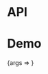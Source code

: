 

<Meta title="Packages/Avatars/StatusIndicator" component={StatusIndicator} />

# API

<ArgsTable />

# Demo

<Canvas>
  <Story
    name="StatusIndicator"
    argTypes={{
      children: { control: 'text' }
    }}
    args={{
      'aria-label': 'Label'
    }}
    parameters={{
      design: {
        allowFullscreen: true,
        type: 'figma',
        url: 'https://www.figma.com/file/6g87L4FdKZTA3knt3Rsfdx/Garden?node-id=10927%3A45275'
      }
    }}
  >
    {args => <StatusIndicatorStory {...args} />}
  </Story>
</Canvas>
